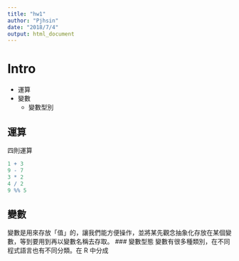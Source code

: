 ```yaml
---
title: "hw1"
author: "Pjhsin"
date: "2018/7/4"
output: html_document
---
```

# Intro
* 運算
* 變數
   + 變數型別
   
## 運算
四則運算
```r
1 + 3
9 - 7
3 * 2
4 / 2
9 %% 5
```
## 變數
變數是用來存放「值」的，讓我們能方便操作，並將某先觀念抽象化存放在某個變數，等到要用到再以變數名稱去存取。
### 變數型態
變數有很多種類別，在不同程式語言也有不同分類。在 R 中分成
